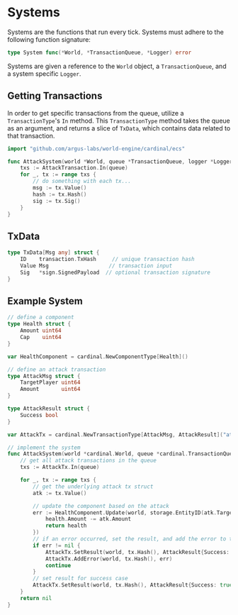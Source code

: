 # Systems

Systems are the functions that run every tick. Systems must adhere to the following function signature:

```go
type System func(*World, *TransactionQueue, *Logger) error
```

Systems are given a reference to the `World` object, a `TransactionQueue`, and a system specific `Logger`.

## Getting Transactions

In order to get specific transactions from the queue, utilize a `TransactionType`'s `In` method. This `TransactionType` method takes the queue as an argument, and returns a slice of `TxData`, which contains data related to that transaction.

```go
import "github.com/argus-labs/world-engine/cardinal/ecs"

func AttackSystem(world *World, queue *TransactionQueue, logger *Logger) error {
    txs := AttackTransaction.In(queue)
    for _, tx := range txs {
        // do something with each tx...
		msg := tx.Value()
		hash := tx.Hash()
		sig := tx.Sig()
	}
}
```
## TxData

```go
type TxData[Msg any] struct {
    ID    transaction.TxHash     // unique transaction hash
    Value Msg                   // transaction input
    Sig   *sign.SignedPayload  // optional transaction signature
}
```

## Example System

```go
// define a component
type Health struct {
	Amount uint64
	Cap    uint64
}

var HealthComponent = cardinal.NewComponentType[Health]()

// define an attack transaction
type AttackMsg struct {
	TargetPlayer uint64
	Amount       uint64
}

type AttackResult struct {
	Success bool
}

var AttackTx = cardinal.NewTransactionType[AttackMsg, AttackResult]("attack")

// implement the system
func AttackSystem(world *cardinal.World, queue *cardinal.TransactionQueue, logger cardinal.Logger) error {
	// get all attack transactions in the queue
	txs := AttackTx.In(queue)

	for _, tx := range txs {
		// get the underlying attack tx struct
		atk := tx.Value()

		// update the component based on the attack
		err := HealthComponent.Update(world, storage.EntityID(atk.TargetPlayer), func(health Health) Health {
			health.Amount -= atk.Amount
			return health
		})
		// if an error occurred, set the result, and add the error to the transaction.
		if err != nil {
			AttackTx.SetResult(world, tx.Hash(), AttackResult{Success: false})
			AttackTx.AddError(world, tx.Hash(), err)
			continue
		}
		// set result for success case
		AttackTx.SetResult(world, tx.Hash(), AttackResult{Success: true})
	}
	return nil
}
```